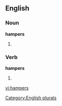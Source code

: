 
==English==

===Noun===
'''hampers'''

# {{plural of |[[hamper]]}}

===Verb===
'''hampers'''

# {{third-person singular of|[[hamper]]}}

[[Category:English plurals]]

[[vi:hampers]]